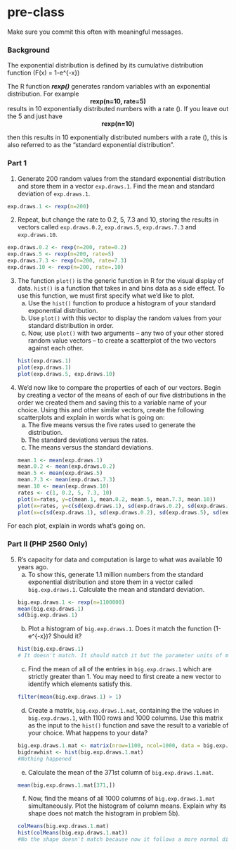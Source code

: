 # pre-class


Make sure you commit this often with meaningful messages. 

### Background

The exponential distribution is defined by its cumulative distribution function
\(F(x) = 1-e^{-\lambda x}\)

The R function ***rexp()*** generates random variables with an exponential distribution. For example 
<center><strong>rexp(n=10, rate=5)</strong> </center>

results in 10 exponentially distributed numbers with a rate \(\lambda=5\). If you leave out the 5 and just have
<center><strong>rexp(n=10) </strong></center>
then this results in 10 exponentially distributed numbers with a rate \(\lambda=1\), this is also referred to as the "standard exponential distribution". 

### Part 1


1. Generate 200 random values from the standard exponential distribution and store them in a vector `exp.draws.1`.  Find the mean and standard deviation of `exp.draws.1`.
```r
exp.draws.1 <- rexp(n=200)
```


2. Repeat, but change the rate to 0.2, 5, 7.3 and 10, storing the results in vectors called  `exp.draws.0.2`,  `exp.draws.5`,  `exp.draws.7.3` and  `exp.draws.10`. 
```r
exp.draws.0.2 <- rexp(n=200, rate=0.2) 
exp.draws.5 <- rexp(n=200, rate=5) 
exp.draws.7.3 <- rexp(n=200, rate=7.3) 
exp.draws.10 <- rexp(n=200, rate=.10) 
```


3. The function `plot()` is the generic function in R for the visual display of data. `hist()` is a function that takes in and bins data as a side effect. To use this function, we must first specify what we'd like to plot.
    a. Use the `hist()` function to produce a histogram of your standard exponential distribution. 
    b. Use `plot()` with this vector to display the random values from your standard distribution in order.
    c. Now, use `plot()` with two arguments -- any two of your other stored random value vectors -- to create a scatterplot of the two vectors against each other.
```r
hist(exp.draws.1)
plot(exp.draws.1)
plot(exp.draws.5, exp.draws.10)
```


4. We'd now like to compare the properties of each of our vectors. Begin by creating a vector of the means of each of our five distributions in the order we created them and saving this to a variable name of your choice. Using this and other similar vectors, create the following scatterplots and explain in words what is going on:
    a. The five means versus the five rates used to generate the distribution.
    b. The standard deviations versus the rates.
    c. The means versus the standard deviations.
```r
mean.1 <- mean(exp.draws.1)
mean.0.2 <- mean(exp.draws.0.2)
mean.5 <- mean(exp.draws.5)
mean.7.3 <- mean(exp.draws.7.3)
mean.10 <- mean(exp.draws.10)
rates <- c(1, 0.2, 5, 7.3, 10)
plot(x=rates, y=c(mean.1, mean.0.2, mean.5, mean.7.3, mean.10))
plot(x=rates, y=c(sd(exp.draws.1), sd(exp.draws.0.2), sd(exp.draws.5), sd(exp.draws.7.3), sd(exp.draws.10)))
plot(x=c(sd(exp.draws.1), sd(exp.draws.0.2), sd(exp.draws.5), sd(exp.draws.7.3), sd(exp.draws.10)), y=c(mean.1, mean.0.2, mean.5, mean.7.3, mean.10))
```

For each plot, explain in words what's going on.

### Part II (PHP 2560 Only)


5. R's capacity for data and computation is large to what was available 10 years ago. 
    a. To show this, generate 1.1 million numbers from the standard exponential distribution and store them in a vector called `big.exp.draws.1`. Calculate the mean and standard deviation.
```r
big.exp.draws.1 <- rexp(n=1100000)
mean(big.exp.draws.1)
sd(big.exp.draws.1)
```
    
    b. Plot a histogram of `big.exp.draws.1`.  Does it match the function \(1-e^{-x}\)?  Should it? 
```r
hist(big.exp.draws.1)
# It doesn't match. It should match it but the parameter units of measures differ.
```
    
    c. Find the mean of all of the entries in `big.exp.draws.1` which are strictly greater than 1. You may need to first create a new vector to identify which elements satisfy this.
```r
filter(mean(big.exp.draws.1) > 1)
```
    
    d. Create a matrix, `big.exp.draws.1.mat`, containing the the values in 
`big.exp.draws.1`, with 1100 rows and 1000 columns. Use this matrix as the input to the `hist()` function and save the result to a variable of your choice. What happens to your data?
```r
big.exp.draws.1.mat <- matrix(nrow=1100, ncol=1000, data = big.exp.draws.1)
bigdrawhist <- hist(big.exp.draws.1.mat)
#Nothing happened
```

    e. Calculate the mean of the 371st column of `big.exp.draws.1.mat`.
```r
mean(big.exp.draws.1.mat[371,])
```
    
    f. Now, find the means of all 1000 columns of `big.exp.draws.1.mat` simultaneously. Plot the histogram of column means.  Explain why its shape does not match the histogram in problem 5b).
```r
colMeans(big.exp.draws.1.mat)
hist(colMeans(big.exp.draws.1.mat))
#No the shape doesn't match because now it follows a more normal distribution with a central tendency 
```
   

